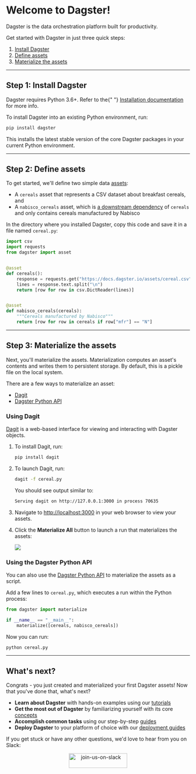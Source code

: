 # Welcome to Dagster!

<p className="text-2xl mt-0 text-gray-500 tracking-tight font-light">
  Dagster is the data orchestration platform built for productivity.
</p>

Get started with Dagster in just three quick steps:

1. [Install Dagster](#step-1-install-dagster)
2. [Define assets](#step-2-define-assets)
3. [Materialize the assets](#step-3-materialize-the-assets)

---

## Step 1: Install Dagster

<Note>
  Dagster requires Python 3.6+. Refer to the{" "}
  <a href="/getting-started/install">Installation documentation</a> for more
  info.
</Note>

To install Dagster into an existing Python environment, run:

```bash
pip install dagster
```

This installs the latest stable version of the core Dagster packages in your current Python environment.

---

## Step 2: Define assets

To get started, we'll define two simple data [assets](/concepts/assets/software-defined-assets):

- A `cereals` asset that represents a CSV dataset about breakfast cereals, and
- A `nabisco_cereals` asset, which is [a downstream dependency](/concepts/assets/software-defined-assets#assets-with-dependencies) of `cereals` and only contains cereals manufactured by Nabisco

In the directory where you installed Dagster, copy this code and save it in a file named `cereal.py`:

```python file=/guides/dagster/asset_tutorial/cereal.py startafter=start_multiple_assets endbefore=end_multiple_assets
import csv
import requests
from dagster import asset


@asset
def cereals():
    response = requests.get("https://docs.dagster.io/assets/cereal.csv")
    lines = response.text.split("\n")
    return [row for row in csv.DictReader(lines)]


@asset
def nabisco_cereals(cereals):
    """Cereals manufactured by Nabisco"""
    return [row for row in cereals if row["mfr"] == "N"]
```

---

## Step 3: Materialize the assets

Next, you'll materialize the assets. Materialization computes an asset's contents and writes them to persistent storage. By default, this is a pickle file on the local system.

There are a few ways to materialize an asset:

- [Dagit](#using-dagit)
- [Dagster Python API](#using-the-dagster-python-api)

### Using Dagit

[Dagit](/concepts/dagit/dagit) is a web-based interface for viewing and interacting with Dagster objects.

1. To install Dagit, run:

   ```bash
   pip install dagit
   ```

2. To launch Dagit, run:

   ```bash
   dagit -f cereal.py
   ```

   You should see output similar to:

   ```bash
   Serving dagit on http://127.0.0.1:3000 in process 70635
   ```

3. Navigate to <http://localhost:3000> in your web browser to view your assets.

4. Click the **Materialize All** button to launch a run that materializes the assets:

   <Image
   src="/images/getting-started/materialize-asset-in-dagit.gif"
   width={640}
   height={356}
   />

### Using the Dagster Python API

You can also use the [Dagster Python API](/concepts/ops-jobs-graphs/job-execution#python-apis) to materialize the assets as a script.

Add a few lines to `cereal.py`, which executes a run within the Python process:

```python file=/guides/dagster/asset_tutorial/cereal.py startafter=start_multiple_materialize_marker endbefore=end_multiple_materialize_marker
from dagster import materialize

if __name__ == "__main__":
    materialize([cereals, nabisco_cereals])
```

Now you can run:

```bash
python cereal.py
```

---

## What's next?

Congrats - you just created and materialized your first Dagster assets! Now that you've done that, what's next?

- **Learn about Dagster** with hands-on examples using our [tutorials](/tutorial)
- **Get the most out of Dagster** by familiarizing yourself with its core [concepts](/concepts)
- **Accomplish common tasks** using our step-by-step [guides](/guides)
- **Deploy Dagster** to your platform of choice with our [deployment guides](/deployment)

If you get stuck or have any other questions, we'd love to hear from you on Slack:

<p align="center">
  <a href="https://dagster-slackin.herokuapp.com/" target="_blank">
    <Image
      alt="join-us-on-slack"
      src="/assets/join-us-on-slack.png"
      width="160"
      height="40"
    />
  </a>
</p>

